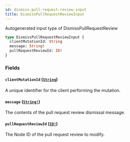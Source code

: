 ```yaml
---
id: dismiss-pull-request-review-input
title: DismissPullRequestReviewInput
---
```


Autogenerated input type of DismissPullRequestReview

```graphql
type DismissPullRequestReviewInput {
  clientMutationId: String
  message: String!
  pullRequestReviewId: ID!
}
```

### Fields

#### `clientMutationId` ([`String`](/docs/api/scalars/string))

A unique identifier for the client performing the mutation.

#### `message` ([`String!`](/docs/api/scalars/string))

The contents of the pull request review dismissal message.

#### `pullRequestReviewId` ([`ID!`](/docs/api/scalars/id))

The Node ID of the pull request review to modify.
